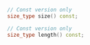 ```cpp
// Const version only
size_type size() const;

// Const version only
size_type length() const;
```
